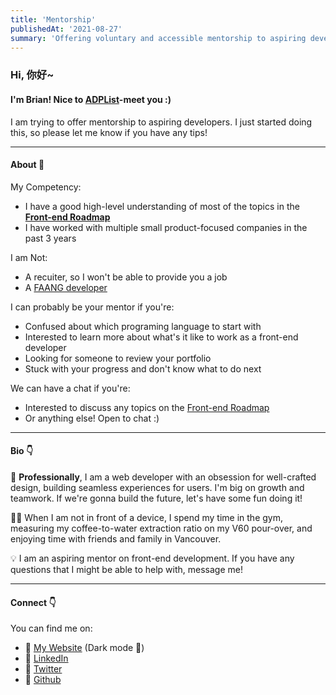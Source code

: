 ```yaml
---
title: 'Mentorship'
publishedAt: '2021-08-27'
summary: 'Offering voluntary and accessible mentorship to aspiring developers'
---
```


### Hi, 你好~

#### I'm **Brian**! Nice to [ADPList](https://adplist.org/mentors/brian-lau)-meet you :)

I am trying to offer mentorship to aspiring developers. I just started doing this, so please let me know if you have any tips!

---

#### About 🚩

My Competency:

- I have a good high-level understanding of most of the topics in the **[Front-end Roadmap](https://roadmap.sh/frontend)**
- I have worked with multiple small product-focused companies in the past 3 years

I am Not:

- A recuiter, so I won't be able to provide you a job
- A [FAANG developer](https://www.dictionary.com/e/acronyms/faang/)

I can probably be your mentor if you're:

- Confused about which programing language to start with
- Interested to learn more about what's it like to work as a front-end developer
- Looking for someone to review your portfolio
- Stuck with your progress and don't know what to do next

We can have a chat if you're:

- Interested to discuss any topics on the [Front-end Roadmap](https://roadmap.sh/frontend)
- Or anything else! Open to chat :)

---

#### Bio 👇

💼 **Professionally**, I am a web developer with an obsession for well-crafted design, building seamless experiences for users. I'm big on growth and teamwork. If we're gonna build the future, let's have some fun doing it!

🐱‍🏍 When I am not in front of a device, I spend my time in the gym, measuring my coffee-to-water extraction ratio on my V60 pour-over, and enjoying time with friends and family in Vancouver.

💡 I am an aspiring mentor on front-end development. If you have any questions that I might be able to help with, message me!

---

#### Connect 👇

You can find me on:

- 🔗 [My Website](https://www.brian-lau.ca) (Dark mode 🙌)
- 🔗 [LinkedIn](https://www.linkedin.com/in/brian-lau/)
- 🔗 [Twitter](https://twitter.com/wtLau_brian)
- 🔗 [Github](https://github.com/wtLau)
